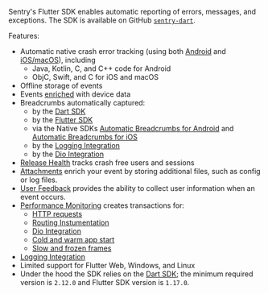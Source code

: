 <Note>

Sentry's Flutter SDK enables automatic reporting of errors, messages, and exceptions. The SDK is available on GitHub [`sentry-dart`](https://github.com/getsentry/sentry-dart/).

</Note>

Features:

- Automatic native crash error tracking (using both [Android](/platforms/android/) and [iOS/macOS](/platforms/apple/)), including
    - Java, Kotlin, C, and C++ code for Android
    - ObjC, Swift, and C for iOS and macOS
- Offline storage of events
- Events [enriched](/platforms/flutter/enriching-events/context/) with device data
- Breadcrumbs automatically captured:
    - by the [Dart SDK](/platforms/dart/enriching-events/breadcrumbs/#automatic-breadcrumbs)
    - by the [Flutter SDK](/platforms/flutter/enriching-events/breadcrumbs/#automatic-breadcrumbs)
    - via the Native SDKs [Automatic Breadcrumbs for Android](/platforms/android/enriching-events/breadcrumbs/#automatic-breadcrumbs) and [Automatic Breadcrumbs for iOS](/platforms/apple/configuration/integrations/default/#sentryautobreadcrumbtrackingintegration)
    - by the [Logging Integration](/platforms/dart/configuration/integrations/logging)
    - by the [Dio Integration](/platforms/dart/configuration/integrations/dio/)
- [Release Health](/product/releases/health/) tracks crash free users and sessions
- [Attachments](/platforms/flutter/enriching-events/attachments/) enrich your event by storing additional files, such as config or log files.
- [User Feedback](/platforms/flutter/enriching-events/user-feedback/) provides the ability to collect user information when an event occurs.
- [Performance Monitoring](/product/performance/) creates transactions for:
    - [HTTP requests](/platforms/flutter/performance/instrumentation/automatic-instrumentation/#httpclient-library-instrumentation)
    - [Routing Instumentation](/platforms/flutter/performance/instrumentation/automatic-instrumentation/#routing-instumentation)
    - [Dio Integration](/platforms/dart/configuration/integrations/dio/#performance-monitoring-for-http-requests)
    - [Cold and warm app start](/platforms/flutter/performance/instrumentation/automatic-instrumentation/#app-start-instrumentation)
    - [Slow and frozen frames](/platforms/flutter/performance/instrumentation/automatic-instrumentation/#slow-and-frozen-frames)
- [Logging Integration](/platforms/dart/configuration/integrations/logging)
- Limited support for Flutter Web, Windows, and Linux
- Under the hood the SDK relies on the [Dart SDK](/platforms/dart/); the minimum required version is `2.12.0` and Flutter SDK version is `1.17.0`.
